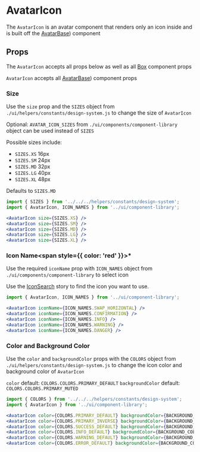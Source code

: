

# AvatarIcon

The `AvatarIcon` is an avatar component that renders only an icon inside and is built off the [AvatarBase](/docs/components-componentlibrary-avatarbase--default-story)) component

<Canvas>
  <Story id="components-componentlibrary-avataricon--default-story" />
</Canvas>

## Props

The `AvatarIcon` accepts all props below as well as all [Box](/docs/components-ui-box--default-story#props) component props

<ArgsTable of={AvatarIcon} />

`AvatarIcon` accepts all [AvatarBase](/docs/components-componentlibrary-avatarbase--default-story))
component props

<ArgsTable of={AvatarBase} />

### Size

Use the `size` prop and the `SIZES` object from `./ui/helpers/constants/design-system.js` to change the size of `AvatarIcon`

Optional: `AVATAR_ICON_SIZES` from `./ui/components/component-library` object can be used instead of `SIZES`

Possible sizes include:

- `SIZES.XS` 16px
- `SIZES.SM` 24px
- `SIZES.MD` 32px
- `SIZES.LG` 40px
- `SIZES.XL` 48px

Defaults to `SIZES.MD`

<Canvas>
  <Story id="components-componentlibrary-avataricon--size" />
</Canvas>

```jsx
import { SIZES } from '../../../helpers/constants/design-system';
import { AvatarIcon, ICON_NAMES } from '../ui/component-library';

<AvatarIcon size={SIZES.XS} />
<AvatarIcon size={SIZES.SM} />
<AvatarIcon size={SIZES.MD} />
<AvatarIcon size={SIZES.LG} />
<AvatarIcon size={SIZES.XL} />
```

### Icon Name<span style={{ color: 'red' }}>\*</span>

Use the required `iconName` prop with `ICON_NAMES` object from `./ui/components/component-library` to select icon

Use the [IconSearch](/story/components-componentlibrary-icon--default-story) story to find the icon you want to use.

<Canvas>
  <Story id="components-componentlibrary-avataricon--icon-name" />
</Canvas>

```jsx
import { AvatarIcon, ICON_NAMES } from '../ui/component-library';

<AvatarIcon iconName={ICON_NAMES.SWAP_HORIZONTAL} />
<AvatarIcon iconName={ICON_NAMES.CONFIRMATION} />
<AvatarIcon iconName={ICON_NAMES.INFO} />
<AvatarIcon iconName={ICON_NAMES.WARNING} />
<AvatarIcon iconName={ICON_NAMES.DANGER} />
```

### Color and Background Color

Use the `color` and `backgroundColor` props with the `COLORS` object from `./ui/helpers/constants/design-system.js` to change the icon color and background color of `AvatarIcon`

`color` default: `COLORS.COLORS.PRIMARY_DEFAULT`
`backgroundColor` default: `COLORS.COLORS.PRIMARY_MUTED`

<Canvas>
  <Story id="components-componentlibrary-avataricon--color-and-background-color" />
</Canvas>

```jsx
import { COLORS } from '../../../helpers/constants/design-system';
import { AvatarIcon } from '../ui/component-library';

<AvatarIcon color={COLORS.PRIMARY_DEFAULT} backgroundColor={BACKGROUND_COLORS.PRIMARY_MUTED} />
<AvatarIcon color={COLORS.PRIMARY_INVERSE} backgroundColor={BACKGROUND_COLORS.PRIMARY_DEFAULT} />
<AvatarIcon color={COLORS.SUCCESS_DEFAULT} backgroundColor={BACKGROUND_COLORS.SUCCESS_MUTED} />
<AvatarIcon color={COLORS.INFO_DEFAULT} backgroundColor={BACKGROUND_COLORS.INFO_MUTED} />
<AvatarIcon color={COLORS.WARNING_DEFAULT} backgroundColor={BACKGROUND_COLORS.WARNING_MUTED} />
<AvatarIcon color={COLORS.ERROR_DEFAULT} backgroundColor={BACKGROUND_COLORS.ERROR_MUTED} />
```
